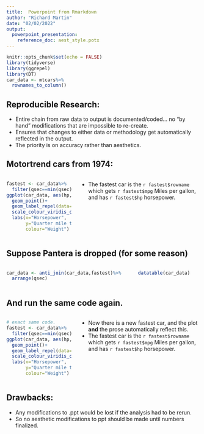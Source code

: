 ```yaml
---
title:  Powerpoint from Rmarkdown
author: "Richard Martin"
date: "02/02/2022"
output: 
  powerpoint_presentation:
    reference_doc: aest_style.potx
---
```


```r
knitr::opts_chunk$set(echo = FALSE)
library(tidyverse)
library(ggrepel)
library(DT)
car_data <- mtcars%>%
  rownames_to_column()
```

## Reproducible Research:

- Entire chain from raw data to output is documented/coded... no "by hand" modifications that are impossible to re-create.
- Ensures that changes to either data or methodology get automatically reflected in the output.
- The priority is on accuracy rather than aesthetics.

## Motortrend cars from 1974:
:::::: {.columns}
::: {.column}
```r
fastest <- car_data%>%
  filter(qsec==min(qsec))
ggplot(car_data, aes(hp,qsec,colour=wt))+
  geom_point()+
  geom_label_repel(data=fastest, mapping=aes(label=rowname))+
  scale_colour_viridis_c()+
  labs(x="Horsepower",
       y="Quarter mile time",
       colour="Weight")
```
:::
::: {.column}
- The fastest car is the `r fastest$rowname` which gets `r fastest$mpg` Miles per gallon, and has `r fastest$hp` horsepower.
:::
::::::
## Suppose Pantera is dropped (for some reason) 
:::::: {.columns}
::: {.column}
```r
car_data <- anti_join(car_data,fastest)%>%
  arrange(qsec)
```
:::
::: {.column}
```r
datatable(car_data)
```
:::
::::::
## And run the same code again. 
:::::: {.columns}
::: {.column}
```r
# exact same code.
fastest <- car_data%>%
  filter(qsec==min(qsec))
ggplot(car_data, aes(hp,qsec,colour=wt))+
  geom_point()+
  geom_label_repel(data=fastest, mapping=aes(label=rowname))+
  scale_colour_viridis_c()+
  labs(x="Horsepower",
       y="Quarter mile time",
       colour="Weight")
```
:::
::: {.column}
- Now there is a new fastest car, and the plot **and** the prose automatically reflect this.
- The fastest car is the `r fastest$rowname` which gets `r fastest$mpg` Miles per gallon, and has `r fastest$hp` horsepower.
:::
::::::

## Drawbacks:

- Any modifications to .ppt would be lost if the analysis had to be rerun.
- So no aesthetic modifications to ppt should be made until numbers finalized. 



